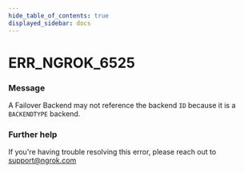 ```yaml
---
hide_table_of_contents: true
displayed_sidebar: docs
---
```



# ERR_NGROK_6525

### Message

A Failover Backend may not reference the backend `ID` because it is a `BACKENDTYPE` backend.

### Further help

If you're having trouble resolving this error, please reach out to [support@ngrok.com](mailto:support@ngrok.com?subject=Help%20with%20ERR_NGROK_6525)

<ErrorDetails error="err_ngrok_6525" />
